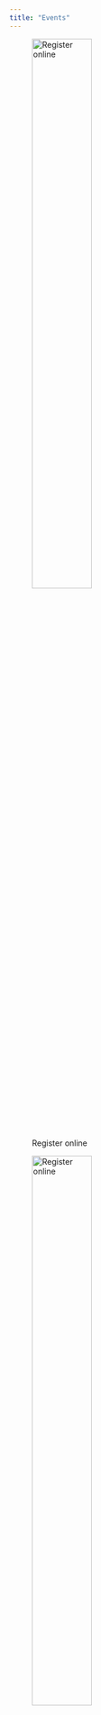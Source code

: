 ```yaml
---
title: "Events"
---
```


![Register online](img/events/2024-nov-workshop.jpg){width=50%}

![Register online](img/events/volic-guest-workshop.png){width=50%}

![Registration ended](img/events/chocolate-city.png){width=50%}

